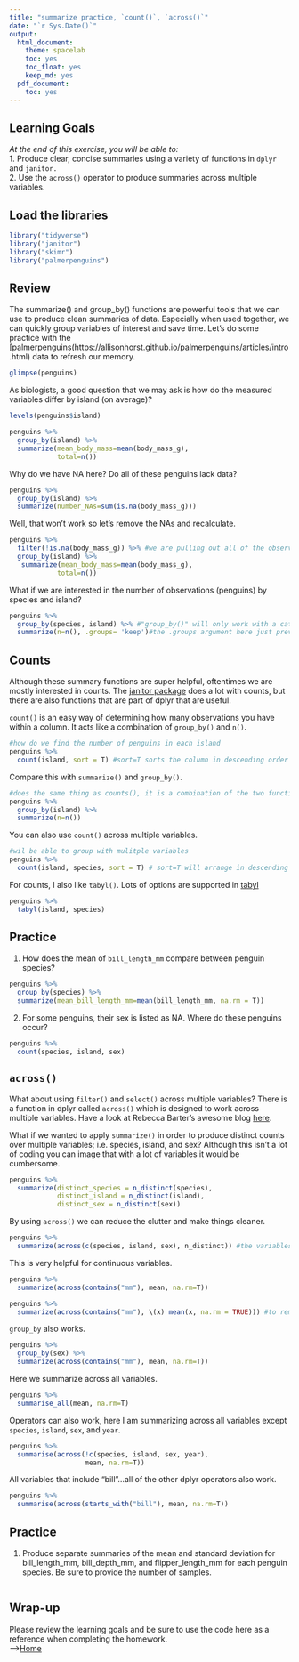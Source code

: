 ```yaml
---
title: "summarize practice, `count()`, `across()`"
date: "`r Sys.Date()`"
output:
  html_document: 
    theme: spacelab
    toc: yes
    toc_float: yes
    keep_md: yes
  pdf_document:
    toc: yes
---
```


## Learning Goals
*At the end of this exercise, you will be able to:*    
1. Produce clear, concise summaries using a variety of functions in `dplyr` and `janitor.`  
2. Use the `across()` operator to produce summaries across multiple variables.  

## Load the libraries
```r
library("tidyverse")
library("janitor")
library("skimr")
library("palmerpenguins")
```

## Review
The summarize() and group_by() functions are powerful tools that we can use to produce clean summaries of data. Especially when used together, we can quickly group variables of interest and save time. Let's do some practice with the [palmerpenguins(https://allisonhorst.github.io/palmerpenguins/articles/intro.html) data to refresh our memory.
```r
glimpse(penguins)
```

As biologists, a good question that we may ask is how do the measured variables differ by island (on average)?
```r
levels(penguins$island)
```

```r
penguins %>% 
  group_by(island) %>% 
  summarize(mean_body_mass=mean(body_mass_g),
            total=n())
```

Why do we have NA here? Do all of these penguins lack data?
```r
penguins %>% 
  group_by(island) %>% 
  summarize(number_NAs=sum(is.na(body_mass_g)))
```

Well, that won't work so let's remove the NAs and recalculate.
```r
penguins %>% 
  filter(!is.na(body_mass_g)) %>% #we are pulling out all of the observations that are numbers not the NAs
  group_by(island) %>% 
   summarize(mean_body_mass=mean(body_mass_g),
            total=n())
```

What if we are interested in the number of observations (penguins) by species and island?
```r
penguins %>% 
  group_by(species, island) %>% #"group_by()" will only work with a categorical variable 
  summarize(n=n(), .groups= 'keep')#the .groups argument here just prevents a warning message, "n=n()" means the number of observations
```

## Counts
Although these summary functions are super helpful, oftentimes we are mostly interested in counts. The [janitor package](https://garthtarr.github.io/meatR/janitor.html) does a lot with counts, but there are also functions that are part of dplyr that are useful.  

`count()` is an easy way of determining how many observations you have within a column. It acts like a combination of `group_by()` and `n()`.
```r
#how do we find the number of penguins in each island
penguins %>% 
  count(island, sort = T) #sort=T sorts the column in descending order
```

Compare this with `summarize()` and `group_by()`.
```r
#does the same thing as counts(), it is a combination of the two functions below 
penguins %>% 
  group_by(island) %>% 
  summarize(n=n())
```

You can also use `count()` across multiple variables.
```r
#wil be able to group with mulitple variables
penguins %>% 
  count(island, species, sort = T) # sort=T will arrange in descending order
```

For counts, I also like `tabyl()`. Lots of options are supported in [tabyl](https://cran.r-project.org/web/packages/janitor/vignettes/tabyls.html)
```r
penguins %>% 
  tabyl(island, species)
```

## Practice
1. How does the mean of `bill_length_mm` compare between penguin species?
```r
penguins %>% 
  group_by(species) %>% 
  summarize(mean_bill_length_mm=mean(bill_length_mm, na.rm = T))
```

2. For some penguins, their sex is listed as NA. Where do these penguins occur?
```r
penguins %>% 
  count(species, island, sex)
```

## `across()`
What about using `filter()` and `select()` across multiple variables? There is a function in dplyr called `across()` which is designed to work across multiple variables. Have a look at Rebecca Barter's awesome blog [here](http://www.rebeccabarter.com/blog/2020-07-09-across/).    

What if we wanted to apply `summarize()` in order to produce distinct counts over multiple variables; i.e. species, island, and sex? Although this isn't a lot of coding you can image that with a lot of variables it would be cumbersome.
```r
penguins %>%
  summarize(distinct_species = n_distinct(species),
            distinct_island = n_distinct(island),
            distinct_sex = n_distinct(sex))
```

By using `across()` we can reduce the clutter and make things cleaner. 
```r
penguins %>%
  summarize(across(c(species, island, sex), n_distinct)) #the variables are within the "across()" function, remember to use "c()"
```

This is very helpful for continuous variables.
```r
penguins %>%
  summarize(across(contains("mm"), mean, na.rm=T))
```

```r
penguins %>%
  summarize(across(contains("mm"), \(x) mean(x, na.rm = TRUE))) #to remove the error sign, from above use this to correc the error 
```

`group_by` also works.
```r
penguins %>%
  group_by(sex) %>% 
  summarize(across(contains("mm"), mean, na.rm=T))
```

Here we summarize across all variables.
```r
penguins %>%
  summarise_all(mean, na.rm=T)
```

Operators can also work, here I am summarizing across all variables except `species`, `island`, `sex`, and `year`.
```r
penguins %>%
  summarise(across(!c(species, island, sex, year), 
                   mean, na.rm=T))
```

All variables that include "bill"...all of the other dplyr operators also work.
```r
penguins %>%
  summarise(across(starts_with("bill"), mean, na.rm=T))
```

## Practice
1. Produce separate summaries of the mean and standard deviation for bill_length_mm, bill_depth_mm, and flipper_length_mm for each penguin species. Be sure to provide the number of samples.  
```r

```

## Wrap-up  

Please review the learning goals and be sure to use the code here as a reference when completing the homework.  
-->[Home](https://jmledford3115.github.io/datascibiol/)